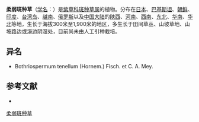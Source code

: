 {{Speciesbox
| name = 柔弱斑种草
| status = 
| status_system = 
| image = Bothriospermum tenellum 3.JPG
| genus = Bothriospermum
| species = tenellum
| authority = (Hornem.)
}}

'''柔弱斑种草'''（[[学名|学名]]：{{lang|la|''Bothriospermum tenellum''}}）是[[紫草科|紫草科]][[斑种草属|斑种草属]]的植物。分布在[[日本|日本]]、[[巴基斯坦|巴基斯坦]]、[[朝鲜|朝鲜]]、[[印度|印度]]、[[台湾岛|台湾岛]]、[[越南|越南]]、[[俄罗斯|俄罗斯]]以及[[中国大陆|中国大陆]]的[[陕西|陕西]]、[[河南|河南]]、[[西南|西南]]、[[中国东北地区|东北]]、[[华南|华南]]、[[华北|华北]]等地，生长于海拔300米至1,900米的地区，多生长于田间草丛、山坡草地、山坡路边或溪边阴湿处，目前尚未由人工引种栽培。

== 异名 ==
* Bothriospermum tenellum (Hornem.) Fisch. et C. A. Mey.

== 参考文献 ==
<div class="references-small">
* {{cite web| url =http://www.bioinfo.cn/db05/KmzwSpecies.php?action=view&id=2455| title =柔弱斑种草| work =《中国高等植物数据库全库》| publisher =中国科学院微生物研究所| author =昆明植物研究所| accessdate =2009-02-23| deadurl =yes| archiveurl =https://web.archive.org/web/20160305102350/http://www.bioinfo.cn/db05/KmzwSpecies.php?action=view&id=2455| archivedate =2016-03-05}}
</div>
{{Taxonbar|from=Q7224866}}

[[Category:斑种草属|柔弱斑种草]]


{{植物小作品}}